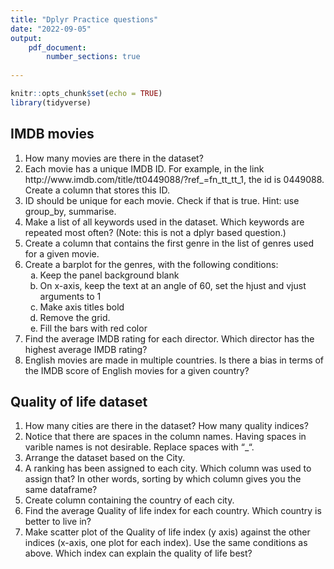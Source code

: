 ```yaml
---
title: "Dplyr Practice questions"
date: "2022-09-05"
output: 
    pdf_document: 
        number_sections: true
        
---
```



```r
knitr::opts_chunk$set(echo = TRUE)
library(tidyverse)
```

## IMDB movies

1. How many movies are there in the dataset?
2. Each movie has a unique IMDB ID. For example, in the link http://www.imdb.com/title/tt0449088/?ref_=fn_tt_tt_1, the id is 0449088. Create a column that stores this ID. 
3. ID should be unique for each movie. Check if that is true. Hint: use group_by, summarise. 
4. Make a list of all keywords used in the dataset. Which keywords are repeated most often? (Note: this is not a dplyr based question.)
5. Create a column that contains the first genre in the list of genres used for a given movie.
6. Create a barplot for the genres, with the following conditions: 
    a.	Keep the panel background blank
    b.	On x-axis, keep the text at an angle of 60, set the hjust and vjust arguments to 1
    c.	Make axis titles bold
    d.	Remove the grid.
    e.	Fill the bars with red color
7. Find the average IMDB rating for each director. Which director has the highest average IMDB rating?
8. English movies are made in multiple countries. Is there a bias in terms of the IMDB score of English movies for a given country? 

## Quality of life dataset
1. How many cities are there in the dataset? How many quality indices?
2. Notice that there are spaces in the column names. Having spaces in varible names is not desirable. Replace spaces with "_". 
3. Arrange the dataset based on the City.
4. A ranking has been assigned to each city. Which column was used to assign that? In other words, sorting by which column gives you the same dataframe?
5. Create column containing the country of each city.
6. Find the average Quality of life index for each country. Which country is better to live in?
7. Make scatter plot of the Quality of life index (y axis) against the other indices (x-axis, one plot for each index). Use the same conditions as above. Which index can explain the quality of life best?
